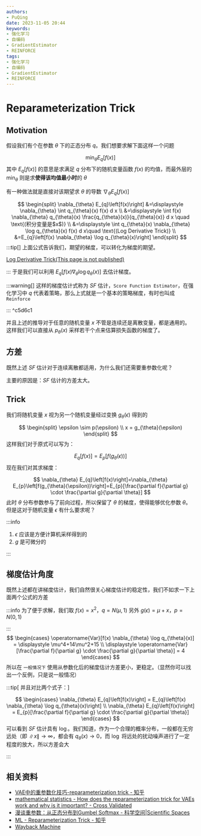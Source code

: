 ```yaml
---
authors:
- PuQing
date: 2023-11-05 20:44
keywords:
- 强化学习
- 自编码
- GradientEstimator
- REINFORCE
tags:
- 强化学习
- 自编码
- GradientEstimator
- REINFORCE
---
```

# Reparameterization Trick

## Motivation

假设我们有个在参数 $\theta$ 下的正态分布 $q$。我们想要求解下面这样一个问题

$$
\min_{\theta} E_{q}[f(x)]
$$
其中 $E_{q}[f(x)]$ 的意思是求满足 $q$ 分布下的随机变量函数 $f(x)$ 的均值，而最外层的 $\min_{\theta}$ 则是求**使得该均值最小时**的 $\theta$


<!--truncate-->
有一种做法就是直接对该期望求 $\theta$ 的导数 $\nabla_{\theta} E_{q}\left[f(x)\right]$

$$
\begin{split}
\nabla_{\theta} E_{q}\left[f(x)\right]
&=\displaystyle \nabla_{\theta} \int q_{\theta}(x) f(x) d x \\
&=\displaystyle \int f(x) \nabla_{\theta} q_{\theta}(x) \frac{q_{\theta}(x)}{q_{\theta}(x)} d x \quad \text{(积分变量是$x$)} \\
&=\displaystyle \int q_{\theta}(x) \nabla_{\theta} \log q_{\theta}(x) f(x) d x\quad \text{(Log Derivative Trick)} \\
&=E_{q}\left[f(x) \nabla_{\theta} \log q_{\theta}(x)\right]
\end{split}
$$
:::tip[]
上面公式告诉我们，期望的梯度，可以转化为梯度的期望。

[Log Derivative Trick(This page is not published)](./404)

:::
于是我们可以利用 $E_{q}\left[f(x) \nabla_{\theta} \log q_{\theta}(x)\right]$ 去估计梯度。

:::warning[]
这样的梯度估计式称为 $SF$ 估计，`Score Function Estimator`，在强化学习中 $q$ 代表着策略，那么上式就是一个基本的策略梯度，有时也叫成 `Reinforce`

:::
^c5d6c1

并且上述的推导对于任意的随机变量 $x$ 不管是连续还是离散变量，都是通用的。这样我们可以直接从 $p_{\theta}(x)$ 采样若干个点来估算损失函数的梯度了。

## 方差

既然上述 $SF$ 估计对于连续离散都适用，为什么我们还需要重参数化呢？

主要的原因是：$SF$ 估计的方差太大。

## Trick

我们将随机变量 $x$ 视为另一个随机变量经过变换 $g_{\theta}(\epsilon)$ 得到的

$$
\begin{split}
\epsilon \sim p(\epsilon) \\
x = g_{\theta}(\epsilon)
\end{split}
$$
这样我们对于原式可以写为：

$$
E_{q}\left[f(x)\right]=E_{p}\left[f(g_{\theta}(\epsilon))\right]
$$
现在我们对其求梯度：

$$
\nabla_{\theta} E_{q}\left[f(x)\right]=\nabla_{\theta} E_{p}\left[f(g_{\theta}(\epsilon))\right]=E_{p}[\frac{\partial f}{\partial g} \cdot \frac{\partial g}{\partial \theta}]
$$
此时 $\theta$ 分布参数参与了前向过程，所以保留了 $\theta$ 的梯度，使得能够优化参数 $\theta$。但是这对于随机变量 $\epsilon$ 有什么要求呢？

:::info
1. $\epsilon$ 应该是方便计算机采样得到的
2. $g$ 是可微分的


:::
## 梯度估计角度

既然上述都在讲梯度估计，我们自然很关心梯度估计的稳定性，我们不如求一下上面两个公式的方差

:::info
为了便于求解，我们取 $f(x)=x^2$，$q=N(\mu,1)$
另外 $g(\epsilon) = \mu+ x$，$p =N(0,1)$


:::
$$
\begin{cases}
\operatorname{Var}[f(x) \nabla_{\theta} \log q_{\theta}(x)] = \displaystyle \mu^4+14\mu^2+15 \\
\displaystyle \operatorname{Var}[\frac{\partial f}{\partial g} \cdot \frac{\partial g}{\partial \theta}] = 4
\end{cases}
$$
所以在 `一般情况下` 使用从参数化后的梯度估计方差更小，更稳定。（显然你可以找出一个反例，只是说一般情况）

:::tip[ 并且对比两个式子：]

$$
\begin{cases}
\nabla_{\theta} E_{q}\left[f(x)\right] = E_{q}\left[f(x) \nabla_{\theta} \log q_{\theta}(x)\right] \\
\nabla_{\theta} E_{q}\left[f(x)\right] = E_{p}[\frac{\partial f}{\partial g} \cdot \frac{\partial g}{\partial \theta}]
\end{cases}
$$
可以看到 $SF$ 估计具有 $\log$。我们知道，作为一个合理的概率分布，一般都在无穷远处（即 $\left \| x \right \|\to \infty$，都会有 $q_{\theta}(x)\to 0$，而 $\log$ 将远处的扰动噪声进行了一定程度的放大，所以方差会大

:::
## 相关资料

- [VAE中的重参数化技巧-reparameterization trick - 知乎](https://zhuanlan.zhihu.com/p/344938643)
- [mathematical statistics - How does the reparameterization trick for VAEs work and why is it important? - Cross Validated](https://stats.stackexchange.com/questions/199605/how-does-the-reparameterization-trick-for-vaes-work-and-why-is-it-important)
- [漫谈重参数：从正态分布到Gumbel Softmax - 科学空间|Scientific Spaces](https://kexue.fm/archives/6705)
- [ML - Reparameterization Trick - 知乎](https://zhuanlan.zhihu.com/p/364178598)
- [Wayback Machine](https://web.archive.org/web/20160418040123/http://dpkingma.com/wordpress/wp-content/uploads/2015/12/talk_nips_workshop_2015.pdf)
